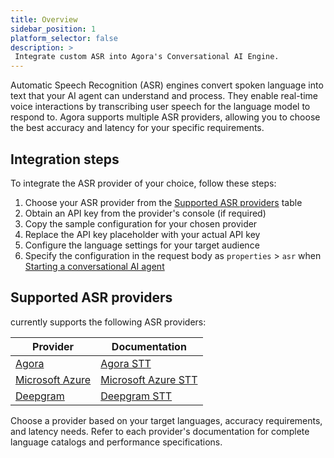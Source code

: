 ```yaml
---
title: Overview
sidebar_position: 1
platform_selector: false
description: >
 Integrate custom ASR into Agora's Conversational AI Engine.
---
```


Automatic Speech Recognition (ASR) engines convert spoken language into text that your AI agent can understand and process. They enable real-time voice interactions by transcribing user speech for the language model to respond to. Agora supports multiple ASR providers, allowing you to choose the best accuracy and latency for your specific requirements.

## Integration steps

To integrate the ASR provider of your choice, follow these steps:

1. Choose your ASR provider from the [Supported ASR providers](#supported-asr-providers) table
1. Obtain an API key from the provider's console (if required)
1. Copy the sample configuration for your chosen provider
1. Replace the API key placeholder with your actual API key
1. Configure the language settings for your target audience
1. Specify the configuration in the request body as `properties` > `asr` when [Starting a conversational AI agent](../../rest-api/join)

## Supported ASR providers

<Vpd k="NAME" /> currently supports the following ASR providers:

| Provider | Documentation |
|----------|---------------|
| [Agora](agora) | [Agora STT](/real-time-stt/overview/product-overview) |
| [Microsoft Azure](microsoft) | [Microsoft Azure STT](https://learn.microsoft.com/en-us/azure/ai-services/speech-service/rest-speech-to-text) |
| [Deepgram](deepgram) | [Deepgram STT](https://developers.deepgram.com/reference/speech-to-text-api/listen-streaming) |

Choose a provider based on your target languages, accuracy requirements, and latency needs. Refer to each provider's documentation for complete language catalogs and performance specifications.